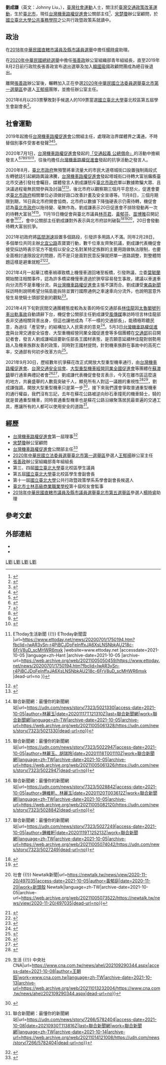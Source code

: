 {{Autobiography|time=2021-10-08T08:43:27+00:00}}
{{COI|time=2021-10-08T08:43:27+00:00}}
{{Infobox candidate
| name                = 劉成謙<br>'''Johnny Liu'''
| image               = 
| english_names       =Johnny Liu
| candidate           = 
| election_date       = 
| constituency        = 
| 出生日期             = {{birth_date_and_age|1999|09|24}}
| 出生地点             = {{TWN}}[[臺北市|臺北市]]
| box_width           = 200px
| Sex                 = 男
| nationality         = {{ROC}}
| otherparty          = 
| parents             = 
| educate             =
*[[新北市立三和國民中學|新北市立三和國民中學]][https://www.shjh.ntpc.edu.tw/]
*[[臺北市立明倫高級中學|臺北市立明倫高級中學]]肄業(轉學)
*[[臺北市立士林高級商業職業學校|臺北市立士林高級商業職業學校]]國際貿易科
*[[國立臺北大學|國立臺北大學]]公共行政暨政策系(就讀中)
|past                 =
*[[台灣機車路權促進會|台灣機車路權促進會]]第一屆理事
*[[宋楚瓊|宋楚瓊]]辦公室顧問
*[[台灣機車路權促進會|台灣機車路權促進會]]公關部主任
*[[2020年中華民國立法委員選舉|2020年中華民國立法委員選舉]][[臺北市第一選舉區|臺北市第一選舉區]]參選人[[王郁揚|王郁揚]]辦公室主任
*[[張善政|張善政]]辦公室組織部青年組組長
*第三、四屆[[國立臺北大學|國立臺北大學]]學生議員
*第五屆[[國立臺北大學|國立臺北大學]]臺北校區學生會副會長
*第十一屆[[國立臺北大學|國立臺北大學]]公共行政暨政策學系系學會副會長候選人
*[[臺北市立士林高級商業職業學校|臺北市立士林高級商業職業學校]]第十屆校友會監事
*[[2018年中華民國直轄市議員及縣市議員選舉|2018年中華民國直轄市議員及縣市議員選舉]][[臺北市第五選舉區|臺北市第五選舉區]]參選人[[楊時睿|楊時睿]]助理
}}

'''劉成謙'''（英文：Johnny Liu，{{bd|1999年|09月24日|catIdx=}}），[[臺灣|臺灣]][[社會運動|社會運動]]人士，關注於[[臺灣交通政策改革運動|臺灣交通政策改革運動]]，生於[[臺北市|臺北市]]，現任[[台灣機車路權促進會|台灣機車路權促進會]]公關部主任<ref>{{Cite news|url=https://www.youtube.com/watch?v=zfauOTjOX7A|title=車流量大待轉格小　待轉區恐成「待撞區」｜ 鏡新聞|author=許致誠.顏凱勗|publisher=鏡新聞|accessdate=2022-04-10|archive-date=2022-04-10|archive-url=https://web.archive.org/web/20220410194440/https://www.youtube.com/watch?v=zfauOTjOX7A}}</ref>、[[宋楚瓊|宋楚瓊]]辦公室顧問，於[[國立臺北大學公共事務學院|國立臺北大學公共事務學院]]之公共行政暨政策系就讀中。

== 政治 ==
在[[2018年中華民國直轄市議員及縣市議員選舉|2018年中華民國直轄市議員及縣市議員選舉]]中擔任[[楊時睿|楊時睿]]助理。

在[[2020年中華民國總統選舉|2020年中華民國總統選舉]]中擔任[[張善政|張善政]]辦公室組織部青年組組長，直至2019年8月2日前行政院長張善政宣布退出選舉及加入[[韓國瑜|韓國瑜]]國政顧問團成為總召後退出。

離開[[張善政|張善政]]辦公室後，輾轉加入正在參選[[2020年中華民國立法委員選舉|2020年中華民國立法委員選舉]][[臺北市第一選舉區|臺北市第一選舉區]]參選人[[王郁揚|王郁揚]]團隊，並擔任辦公室主任。

2021年6月以203票擊敗對手候選人的109票當選[[國立臺北大學|國立臺北大學]]臺北校區第五屆學生會副會長<ref>{{Cite web|title=第五屆正副會長暨學生議會議員2合1選舉|url=https://www.facebook.com/NTaipeiUSA/photos/3804427396347227|access-date=2021-10-08|work=www.facebook.com|archive-date=2021-10-08|archive-url=https://web.archive.org/web/20211008055143/https://www.facebook.com/NTaipeiUSA/photos/3804427396347227|dead-url=no}}</ref>。

== 社會運動 ==
2019年起擔任[[台灣機車路權促進會|台灣機車路權促進會]]公關組主任，處理政治界媒體界之溝通，不時替個別事件受害者發聲<ref>{{Cite web|title=誤上國道遭拖吊車逼停險撞飛 當事人質疑：拖吊業者能這樣幹?|url=https://www.peopo.org/news/515274|access-date=2021-10-05|author=清訊新聞|language=zh-hant|archive-date=2021-10-05|archive-url=https://web.archive.org/web/20211005101837/https://www.peopo.org/news/515274|dead-url=no}}</ref><ref>{{Cite web|title=政府賴群交通宣導惹議 機車族質疑消費死者|url=https://www.peopo.org/news/462411|access-date=2021-10-05|author=正臺媒|language=zh-hant|archive-date=2021-10-05|archive-url=https://web.archive.org/web/20211005101220/https://www.peopo.org/news/462411|dead-url=no}}</ref><ref>{{Cite web|title=交通部長隧道工作坊明舉辦 大型重機行駛南迴改成焦點|url=https://www.peopo.org/news/442559|access-date=2021-10-05|author=正臺媒|work=www.peopo.org|language=zh-hant|archive-date=2021-10-05|archive-url=https://web.archive.org/web/20211005135813/https://www.peopo.org/news/442559|dead-url=no}}</ref>。

2020年7月1日，[[台灣機車路權促進會|台灣機車路權促進會]]發起的[[「交通起義_公總償命」|「交通起義 公總償命」]]的活動中擔綱發言人<ref>{{cite web |title=爭蘇花改路權！500多位機車族包圍公路總局 |url=https://tw.news.yahoo.com/%E7%88%AD%E8%98%87%E8%8A%B1%E6%94%B9%E8%B7%AF%E6%AC%8A-5%E7%99%BE%E5%A4%9A%E4%BD%8D%E6%A9%9F%E8%BB%8A%E6%97%8F%E5%8C%85%E5%9C%8D%E5%85%AC%E8%B7%AF%E7%B8%BD%E5%B1%80-233835322.html |website=tw.news.yahoo.com |publisher=民視新聞 |language=zh-TW |access-date=2020-12-09 |archive-date=2021-10-05 |archive-url=https://web.archive.org/web/20211005001808/https://tw.news.yahoo.com/%E7%88%AD%E8%98%87%E8%8A%B1%E6%94%B9%E8%B7%AF%E6%AC%8A-5%E7%99%BE%E5%A4%9A%E4%BD%8D%E6%A9%9F%E8%BB%8A%E6%97%8F%E5%8C%85%E5%9C%8D%E5%85%AC%E8%B7%AF%E7%B8%BD%E5%B1%80-233835322.html |dead-url=no }}</ref><ref>{{cite web |author1=陳淑敏 林志堅 |title=爭取上南迴改、蘇花改 機車族包圍公路總局 |url=https://news.pts.org.tw/article/485296 |website=公視新聞網 PNN |accessdate=2021-10-05 |date=2020-07-01 |archive-date=2021-10-05 |archive-url=https://web.archive.org/web/20211005050533/https://news.pts.org.tw/article/485296 |dead-url=no }}</ref><ref>{{cite web |author1=李姿慧 |title=騎士被迫走舊路遭砂石車奪命 500機車族圍公總爭路權 ｜ 蘋果新聞網 ｜ 蘋果日報 |url=https://tw.appledaily.com/life/20200701/YODTRWFCVD5IELNX76D5IOMHJA/ |website=蘋果新聞網 |language=zh-tw |date=2020-07-01 |access-date=2020-12-09 |archive-date=2020-08-06 |archive-url=https://web.archive.org/web/20200806073156/https://tw.appledaily.com/life/20200701/YODTRWFCVD5IELNX76D5IOMHJA/ |dead-url=no }}</ref><ref>{{cite web |title=騎士拒歧視 圍公總籲廢兩段式左轉、開放全省道 |url=https://ctee.com.tw/livenews/ch/chinatimes/20200701004124-260405 |website=工商時報 |accessdate=2021-10-05 |language=zh-TW |archive-date=2021-10-05 |archive-url=https://web.archive.org/web/20211005050113/https://ctee.com.tw/livenews/ch/chinatimes/20200701004124-260405 |dead-url=no }}</ref><ref>{{cite web |author1=蕭玗欣 |title=爭取機車上南迴改、蘇花改 近千機車族包圍公路總局怒吼 - 生活 |url=https://news.ltn.com.tw/news/life/breakingnews/3214634?fbclid=IwAR3rS1VcJiR2rSt2KnlgTxuDW_AY_OXFb36kjdPFI9ETdpk3wENzF3HzTOc |website=自由時報電子報 |language=zh-TW |date=2020-07-01 |access-date=2021-10-05 |archive-date=2021-10-05 |archive-url=https://web.archive.org/web/20211005045417/https://news.ltn.com.tw/news/life/breakingnews/3214634?fbclid=IwAR3rS1VcJiR2rSt2KnlgTxuDW_AY_OXFb36kjdPFI9ETdpk3wENzF3HzTOc |dead-url=no }}</ref><ref>{{cite web |author1=賴文萱 |title=逾500機車族起義撒冥紙「要公路總局償命」 舊蘇花罹難者妹妹現身淚崩 {{!}} ETtoday生活新聞 {{!}} ETtoday新聞雲 |url=https://www.ettoday.net/news/20200701/1750194.htm?fbclid=IwAR3ySn-r4PiBCJDoFeInffxJA6XsLNSNbkAU218c-6FrV8uD_scMHWR6mxk |website=www.ettoday.net |accessdate=2021-10-05 |language=zh-Hant |archive-date=2021-10-05 |archive-url=https://web.archive.org/web/20211005050459/https://www.ettoday.net/news/20200701/1750194.htm?fbclid=IwAR3ySn-r4PiBCJDoFeInffxJA6XsLNSNbkAU218c-6FrV8uD_scMHWR6mxk |dead-url=no }}</ref>，往後均擔任[[台灣機車路權促進會|台灣機車路權促進會]]發起的抗爭活動之發言人。

2020年8月，[[臺北市政府|臺北市政府]]無預警將車流量大的市民大道塔城街口設置強制兩段式左轉號誌引起網路輿論沸騰，[[台灣機車路權促進會|台灣機車路權促進會]]發起塔城街口待轉大富翁癱瘓臺北市交通引發社會矚目，媒體發言人劉成謙怒斥[[臺北市政府|臺北市政府]]單以數據欺騙大眾、且決議過程毫無民間參與及討論<ref>{{Cite web|title=機車族串連爭路權 明天下班尖峰市民、塔城街口不斷待轉|url=https://autos.udn.com/autos/story/12168/4758969|access-date=2021-10-05|author=林麗玉、胡瑞玲|work=發燒車訊|language=zh-TW|archive-date=2021-10-05|archive-url=https://web.archive.org/web/20211005060842/https://autos.udn.com/autos/story/12168/4758969|dead-url=no}}</ref><ref>{{Cite web|title=北市鄭州路與塔城街口 兩段式左轉試行3個月 - 地方新聞|url=https://www.chinatimes.com/newspapers/20200813000691-260107?chdtv|access-date=2021-10-05|author=游念育|work=中時新聞網|language=zh-TW|archive-date=2021-10-05|archive-url=https://web.archive.org/web/20211005061019/https://www.chinatimes.com/newspapers/20200813000691-260107?chdtv|dead-url=no}}</ref>，後北市府以觀察期三個月平息怒火，促進會要求[[臺北市政府|臺北市政府]]相關單位必須做好路口改善計畫及安全宣導等。11月8日，三個月期限到期，16日與北市府開會協商，北市府以數據下降強硬表示仍需待轉，機促會認為[[臺北市政府|臺北市政府]]以拖待變、毫無作為，劉成謙表示20日促進會不排除發動再一次的待轉大富翁<ref>{{Cite web|title=北市仍禁塔城鄭州路左轉 機車族周五不排除再玩大富翁 {{!}} 聯合新聞網：最懂你的新聞網站|url=https://udn.com/news/story/7323/5021330|access-date=2021-10-05|author=林麗玉|date=20201117T121310Z|last=聯合新聞網|work=聯合新聞網|language=zh-TW|archive-date=2021-10-05|archive-url=https://web.archive.org/web/20211005061328/https://udn.com/news/story/7323/5021330|dead-url=no}}</ref><ref>{{Cite web|title=北市鄭州塔城街口取消機車直接左轉 「大富翁」恐再現 {{!}} 聯合新聞網：最懂你的新聞網站|url=https://udn.com/news/story/7323/5022947|access-date=2021-10-05|author=林麗玉、胡瑞玲|date=20201118T001110Z|work=聯合新聞網|language=zh-TW|archive-date=2021-10-05|archive-url=https://web.archive.org/web/20211005061326/https://udn.com/news/story/7323/5022947|dead-url=no}}</ref>。11月19日機促會與臺北市議員[[林亮君|林亮君]]、[[黃郁芬|黃郁芬]]、[[苗博雅|苗博雅]]召開記者會<ref>{{Cite web|title=鄭州塔城街口 機車族今「待轉大富翁」 {{!}} 聯合新聞網：最懂你的新聞網站|url=https://udn.com/news/story/7323/5028842|access-date=2021-10-05|author=鍾維軒、林麗玉|date=20201120T003612Z|work=聯合新聞網|language=zh-TW|archive-date=2021-10-05|archive-url=https://web.archive.org/web/20211005082120/https://udn.com/news/story/7323/5028842|dead-url=no}}</ref><ref>{{Cite web|title=機車族抗議2段左轉 鄭州塔城路口明上演「待轉大富翁」 {{!}} 聯合新聞網：最懂你的新聞網站|url=https://udn.com/news/story/7323/5027249|access-date=2021-10-05|author=鍾維軒|date=20201119T125213Z|work=聯合新聞網|language=zh-TW|archive-date=2021-10-05|archive-url=https://web.archive.org/web/20211005074042/https://udn.com/news/story/7323/5027249|dead-url=no}}</ref>，會中公關部主任劉成謙對外表示與北市府談判破裂<ref>{{Cite web|title=鄭州塔城路口週五傍晚再現「待轉大富翁」|url=https://news.cts.com.tw/cts/life/202011/202011192021156.html|access-date=2021-10-05|author=林長清|work=華視新聞網|language=zh-TW|archive-date=2020-11-27|archive-url=https://web.archive.org/web/20201127141640/https://news.cts.com.tw/cts/life/202011/202011192021156.html|dead-url=no}}</ref><ref>{{Cite web|title=北市鄭州塔城街口禁左轉 機車路權會不滿|url=https://tw.news.yahoo.com/%E5%8C%97%E5%B8%82%E9%84%AD%E5%B7%9E%E5%A1%94%E5%9F%8E%E8%A1%97%E5%8F%A3%E7%A6%81%E5%B7%A6%E8%BD%89-%E6%A9%9F%E8%BB%8A%E8%B7%AF%E6%AC%8A%E6%9C%83%E4%B8%8D%E6%BB%BF-053937768.html|access-date=2021-10-05|author=王暐婷、林東銘|work=tw.news.yahoo.com|language=zh-TW|archive-date=2021-10-05|archive-url=https://web.archive.org/web/20211005082048/https://tw.news.yahoo.com/%E5%8C%97%E5%B8%82%E9%84%AD%E5%B7%9E%E5%A1%94%E5%9F%8E%E8%A1%97%E5%8F%A3%E7%A6%81%E5%B7%A6%E8%BD%89-%E6%A9%9F%E8%BB%8A%E8%B7%AF%E6%AC%8A%E6%9C%83%E4%B8%8D%E6%BB%BF-053937768.html|dead-url=no}}</ref><ref>{{Cite web|title=「守法」抗議兩段式左轉 鄭州塔城路口今晚再現「待轉大富翁」 {{!}} 社會 {{!}} Newtalk新聞|url=https://newtalk.tw/news/view/2020-11-20/497035|access-date=2021-10-05|author=黃郁庭|date=2020-11-20|work=新頭殼 Newtalk|language=zh-TW|archive-date=2021-10-05|archive-url=https://web.archive.org/web/20211005073522/https://newtalk.tw/news/view/2020-11-20/497035|dead-url=no}}</ref>，20日會發動待轉大富翁抗爭。

2021年初政府將[[區間測速|區間測速]]設置多個路段，引發許多用路人不滿。同年2月28日，多個單位共同主辦[[北宜公路|北宜公路]]乖寶寶行動，數千位車友齊聚抗議，劉成謙代表機促會接受採訪時表示官方不能假以安全之名對某特定族群的主要用路做執法限制，也要全面檢討速限設定的問題，而不是只是面對民意反彈就把單一道路調整，對整體問題這樣是避重就輕<ref>{{Cite web|title=時速40騎北宜！ 「乖寶寶」訴求廢「區間測速」│TVBS新聞網|url=https://news.tvbs.com.tw/life/1470013|access-date=2021-10-05|author=花良昌 董明皓 簡大程|language=zh-tw|archive-date=2021-10-05|archive-url=https://web.archive.org/web/20211005073526/https://news.tvbs.com.tw/life/1470013|dead-url=no}}</ref><ref>{{Citation|title=【監督的力量】20210205 區間測速魔咒?北宜全測速來了|url=https://www.youtube.com/watch?v=gqKldUiY2Uo|accessdate=2021-10-05|language=zh-CN|archive-date=2021-10-05|archive-url=https://web.archive.org/web/20211005074644/https://www.youtube.com/watch?v=gqKldUiY2Uo|dead-url=no}}</ref>。

2021年4月一起華江橋車禍導致橋上機慢車道回堵至板橋，引發熱議，立委[[葉毓蘭|葉毓蘭]]開始關注相關事件，認為許多橋梁機慢車道過於狹窄容易發生事故，建議以車速車向分流而不是車種分流，與[[台灣機車路權促進會|台灣機車路權促進會]]主張不謀而合。劉成謙受[[東森新聞|東森新聞]]採訪時則說明希望分隔島能拆除並實行國際通例之車速車向分流外，也說明當意外發生易使騎士頭部受創的觀點<ref>{{Citation|title=一車禍就回堵？ 機車族喊廢除「機車分隔島」掀論戰 @東森新聞 CH51|url=https://www.youtube.com/watch?v=NzzNnppDCsw|accessdate=2021-10-05|language=zh-CN|archive-date=2021-10-06|archive-url=https://web.archive.org/web/20211006195650/https://www.youtube.com/watch?v=NzzNnppDCsw|dead-url=no}}</ref>。

2021年4月下旬對民間交通團體態度較為友善的時任交通部長[[林佳龍|林佳龍]]因[[2021年太魯閣號列車出軌事故|太魯閣號列車出軌事故]]自動請辭下台，機促會公關部主任劉成謙受[[風傳媒|風傳媒]]專訪時坦言林佳龍部長非交通相關背景出身，但這也讓他成為「不一樣的交通部長」，能積極聆聽民意，為過往「產官學」的結構加入人民需求的意見<ref>{{Cite web|title=「不一樣的交通部長」為何獲肯定？機促會：林佳龍願採這種人的意見-風傳媒|url=https://www.storm.mg/article/3627558|access-date=2021-10-05|author=盧逸峰|date=2021-04-23|work=www.storm.mg|language=zh-TW|archive-date=2021-10-05|archive-url=https://web.archive.org/web/20211005171614/https://www.storm.mg/article/3627558|dead-url=no}}</ref>。5月3日[[台灣機車路權促進會|台灣機車路權促進會]]與台灣交通安全協會、大型重機經營同業全國促進會等多個團體在[[中華民國交通部|交通部]]前召開記者會，發言人劉成謙喊話要新任部長王國材表態，是否願意延續林佳龍對弱勢用路人及機車族群友善的政策，同時對王國材提問，針對機車族群在事故中的高死亡率，交通部有何初步改革方向<ref>{{Cite web|title=民團預告「這天」將有大型抗議集會 籲王國材做出具體改革-風傳媒|url=https://www.storm.mg/article/3650196|access-date=2021-10-05|author=盧逸峰|date=2021-05-03|work=www.storm.mg|language=zh-TW|archive-date=2021-10-05|archive-url=https://web.archive.org/web/20211005150223/https://www.storm.mg/article/3650196|dead-url=no}}</ref>。

2021年9月30日，歷經數年抗爭蘇花改正式開放大型重型機車通行，由[[台灣機車路權促進會|台灣機車路權促進會]]、[[台灣交通安全協會|台灣交通安全協會]]、[[大型重型機車經營同業全國促進會|大型重型機車經營同業全國促進會]]等團體在[[蘇澳鎮_(台灣)|蘇澳鎮]]舉行通車典禮記者會<ref>{{Cite web|title=蘇花改明午開放大型重機 傳逾百車準備集結「搶頭香」 - 生活|url=https://news.ltn.com.tw/news/life/breakingnews/3687904|access-date=2021-10-08|author=江志雄|date=2021-09-29|work=自由時報電子報|language=zh-TW|archive-date=2021-10-09|archive-url=https://web.archive.org/web/20211009163614/https://news.ltn.com.tw/news/life/breakingnews/3687904|dead-url=no}}</ref><ref>{{Citation|title=重機開放遊蘇花! 關鍵樂趣親近大自然|url=https://www.youtube.com/watch?v=-yCCc0ZlWUo|accessdate=2021-10-08|language=zh-CN|archive-date=2021-10-10|archive-url=https://web.archive.org/web/20211010015217/https://www.youtube.com/watch?v=-yCCc0ZlWUo|dead-url=no}}</ref>，劉成謙代表機促會發言表示，今天在離市區這麼遠的地方，共襄盛舉的人數竟突破千人，顯見所有人對這一議題的重視性<ref>{{Cite web|title=蘇花改大型重機通行首日6小時1010車次 車友：太狂了 - 生活|url=https://news.ltn.com.tw/news/life/breakingnews/3689322|access-date=2021-10-08|author=江志雄|date=2021-09-30|last=自由時報電子報|language=zh-TW|archive-date=2021-10-09|archive-url=https://web.archive.org/web/20211009150500/https://news.ltn.com.tw/news/life/breakingnews/3689322|dead-url=no}}</ref><ref>{{Cite web|title=蘇花改9/30午起試行大型重機 估500車友集結上路 {{!}} 生活 {{!}} 中央社 CNA|url=https://www.cna.com.tw/news/ahel/202109290344.aspx|access-date=2021-10-08|author=王朝鈺|work=www.cna.com.tw|language=zh-TW|archive-date=2021-10-13|archive-url=https://web.archive.org/web/20211013232004/https://www.cna.com.tw/news/ahel/202109290344.aspx|dead-url=no}}</ref>，劉成謙強調，開放大型重型機車只是第一步<ref>{{Cite web|title=9/30開放大型重機蘇花改 至少500車友到場慶祝|url=https://autos.udn.com/autos/story/121040/5780857|access-date=2021-10-08|last=聯合新聞網|work=發燒車訊|language=zh-TW|archive-date=2021-10-14|archive-url=https://web.archive.org/web/20211014112000/https://autos.udn.com/autos/story/121040/5780857|dead-url=no}}</ref>，接下來我們還會爭取普通重型機車的通行權益，我們沒有忘記，去年在蘇花公路被逆向砂石車撞死的機車騎士，騎的就是普通重型機車，同時普通重型機車也是蘇花公路沿線聚落居民最普遍的交通工具，應讓所有的人都可以使用安全的道路<ref>{{Cite web|title=大型重機今上蘇花改 機車路權團體高喊：得到應有權利 {{!}} 聯合新聞網：最懂你的新聞網站|url=https://udn.com/news/story/7266/5782404|access-date=2021-10-08|date=20210930T113816Z|last=聯合新聞網|work=聯合新聞網|language=zh-TW|archive-date=2021-10-14|archive-url=https://web.archive.org/web/20211014121008/https://udn.com/news/story/7266/5782404|dead-url=no}}</ref>。

== 經歷 ==
*[[台灣機車路權促進會|台灣機車路權促進會]]第一屆理事<ref>{{Cite news|url=https://www.youtube.com/watch?v=axPzK37qRpQ|title=逆向上匝道屢釀事故　駕駛稱「導航害的」|publisher=鏡電視新聞台|accessdate=2022-05-27|archive-date=2022-05-27|archive-url=https://web.archive.org/web/20220527154254/https://www.youtube.com/watch?v=axPzK37qRpQ}}</ref>
*[[宋楚瓊|宋楚瓊]]辦公室顧問
*[[台灣機車路權促進會|台灣機車路權促進會]]公關部主任<ref>{{Cite news|url=https://www.youtube.com/watch?v=cBQxPUeQTSM|title=考照太鬆散?機車事故死傷創新高 八大民生新聞 2021101303|author=陳欣怡.張凱亦|publisher=八大電視|accessdate=2022-04-10|archive-date=2022-04-10|archive-url=https://web.archive.org/web/20220410194440/https://www.youtube.com/watch?v=cBQxPUeQTSM}}</ref>
*[[2020年中華民國立法委員選舉|2020年中華民國立法委員選舉]][[臺北市第一選舉區|臺北市第一選舉區]]參選人[[王郁揚|王郁揚]]辦公室主任
*[[張善政|張善政]]辦公室組織部青年組組長
*第三、四屆[[臺北大學|國立臺北大學]]臺北校區學生議員
*第五屆[[國立臺北大學|國立臺北大學]]臺北校區學生會副會長
*第十一屆[[臺北大學|國立臺北大學]]公共行政暨政策學系系學會副會長候選人
*[[臺北市立士林高級商業職業學校|臺北市士林高級商業職業學校]]第十屆校友會監事
*[[2018年中華民國直轄市議員及縣市議員選舉|2018年中華民國直轄市議員及縣市議員選舉]][[臺北市第五選舉區|臺北市第五選舉區]]參選人[[楊時睿|楊時睿]]助理

== 參考文獻 ==
{{reflist}}

== 外部連結 ==
* {{Facebook|6iu7han|阿謙交通改革}}
*{{YouTube|channel=UCb3xx4PxpRWbPUOlXM1x_IA|阿謙交通改革}}
{{臺灣社會運動}}
{{Portal bar|臺灣|政治|新北|人物}}
{{DEFAULTSORT:L|劉}}
[[Category:劉姓|L劉]]
[[Category:三重區人|L劉]]
[[Category:國立臺北大學校友|L劉]]
[[Category:臺北市立士林高級商業職業學校校友|L劉]]